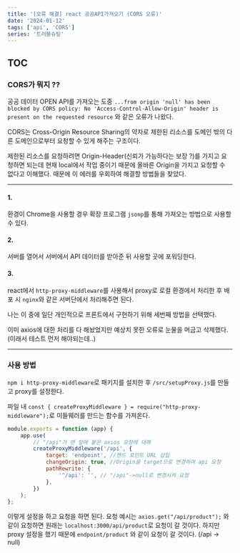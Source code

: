 ```yaml
---
title: '[오류 해결] react 공공API가져오기 (CORS 오류)'
date: '2024-01-12'
tags: ['api', 'CORS']
series: '트러블슈팅'
---
```


## TOC

### CORS가 뭐지 ??

공공 데이터 OPEN API를 가져오는 도중
`...from origin 'null' has been blocked by CORS policy: No 'Access-Control-Allow-Origin' header is present on the requested resource`
와 같은 오류가 나왔다.

CORS는 Cross-Origin Resource Sharing의 약자로 제한된 리소스를 도메인 밖의 다른 도메인으로부터 요청할 수 있게 해주는 구조이다.

제한된 리소스를 요청하려면 Origin-Header(신뢰가 가능하다는 보장 ?)를 가지고 요청하면 되는데 현재 local에서 작업 중이기 때문에 올바른 Origin을 가지고 요청할 수 없다고 이해했다. 때문에 이 에러를 우회하여 해결할 방법들을 찾았다.

---

#### 1.

환경이 Chrome을 사용할 경우 확장 프로그램 `jsonp`를 통해 가져오는 방법으로 사용할 수 있다.

#### 2.

서버를 열어서 서버에서 API 데이터를 받아준 뒤 사용할 곳에 포워딩한다.

#### 3.

react에서 `http-proxy-middleware`를 사용해서 proxy로 로컬 환경에서 처리한 후 배포 시 `nginx`와 같은 서버단에서 처리해주면 된다.

나는 이 중에 일단 개인적으로 프론트에서 구현하기 위해 세번째 방법을 선택했다.

이미 axios에 대한 처리를 다 해놨었지만 예상치 못한 오류로 눈물을 머금고 삭제했다. (이래서 테스트 먼저 해야되는데..)

---

### 사용 방법

`npm i http-proxy-middleware`로 패키지를 설치한 후
`/src/setupProxy.js`를 만들고 proxy를 설정한다.

파일 내
`const { createProxyMiddleware } = require("http-proxy-middleware");`로 미들웨러를 만드는 함수를 가져온다.

```js
module.exports = function (app) {
    app.use(
        // "/api"가 맨 앞에 붙은 axios 요청에 대해
        createProxyMiddleware('/api', {
            target: 'endpoint', //엔드 포인트 URL 삽입
            changeOrigin: true, //Origin을 target으로 변경하여 api 요청
            pathRewrite: {
                '^/api': '', // "/api"->null로 변경시켜 요청
            },
        })
    );
};
```

이렇게 설정을 하고 요청을 하면 된다.
요청 예시는 `axios.get("/api/product");`
와 같이 요청하면 원래는 `localhost:3000/api/product`로 요청이 갈 것이다. 하지만 proxy 설정을 했기 때문에 `endpoint/product` 와 같이 요청이 갈 것이다. (/api -> null)

